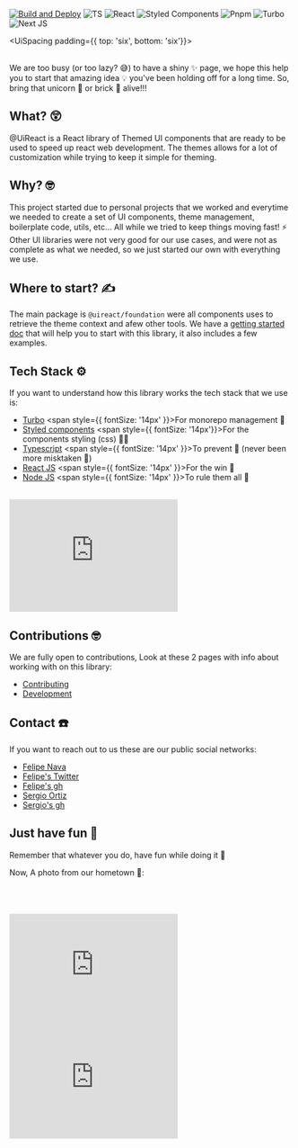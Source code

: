 

[![Build and Deploy](https://github.com/inavac182/uireact/actions/workflows/pipeline.yml/badge.svg)](https://github.com/inavac182/uireact/actions/workflows/pipeline.yml)
![TS](https://img.shields.io/badge/typescript-blue?logo=typescript&logoColor=white)
![React](https://img.shields.io/badge/reactJS-white?logo=react&logoColor=black)
![Styled Components](https://img.shields.io/badge/styled--components-purple?logo=styledcomponents&logoColor=white)
![Pnpm](https://img.shields.io/badge/pnpm-black?logo=pnpm)
![Turbo](https://img.shields.io/badge/turbo-black?logo=turbo&logoColor=white)
![Next JS](https://img.shields.io/badge/NextJS-orange?logo=nextdotjs&logoColor=black)

<UiSpacing padding={{ top: 'six', bottom: 'six'}}>
  <Logo />
</UiSpacing>

<UiLineSeparator />

<br />

<UiText size="small">
  We are too busy <UiText size="xsmall" inline>(or too lazy? 😅)</UiText> to have a shiny ✨ page, we hope this help you
  to start that amazing idea 💡 you've been holding off for a long time. So, bring that unicorn 🦄 or brick 🧱 alive!!!
</UiText>

<br />

<UiLineSeparator />

## What? 😲

@UiReact is a React library of Themed UI components that are ready to be used to speed up react web development. The themes allows for a lot of customization while trying to keep it simple for theming.

## Why? 🤓

This project started due to personal projects that we worked and everytime we needed to create a set of UI components, theme management, boilerplate code, utils, etc... All while we tried to keep things moving fast! ⚡️ Other UI libraries
were not very good for our use cases, and were not as complete as what we needed, so we just started our own with everything we use.

## Where to start? ✍️

The main package is `@uireact/foundation` were all components uses to retrieve the theme context and afew other tools.
We have a [getting started doc](./getting-started) that will help you to start with this library, it also includes a few examples.

## Tech Stack ⚙️

If you want to understand how this library works the tech stack that we use is:

- [Turbo](https://turbo.build/) <span style={{ fontSize: '14px' }}>For monorepo management 🫶</span>
- [Styled components](https://styled-components.com/) <span style={{ fontSize: '14px'}}>For the components styling (css) 💅🏿</span>
- [Typescript](https://www.typescriptlang.org/) <span style={{ fontSize: '14px' }}>To prevent 🐛 (never been more misktaken 🫠) </span>
- [React JS](https://react.dev/) <span style={{ fontSize: '14px' }}>For the win 🥷 </span>
- [Node JS](https://nodejs.org/) <span style={{ fontSize: '14px' }}>To rule them all 🦄</span>

<br />

<iframe
  src="https://giphy.com/embed/Dh5q0sShxgp13DwrvG"
  width="300"
  height="200"
  frameBorder="0"
  className="giphy-embed"
  allowFullScreen
></iframe>

## Contributions 🤓

We are fully open to contributions, Look at these 2 pages with info about working with on this library:

- [Contributing](https://uireact.io/contributing)
- [Development](https://uireact.io/dev)

## Contact ☎️

If you want to reach out to us these are our public social networks:

- [Felipe Nava](https://www.linkedin.com/in/inavac/)
- [Felipe's Twitter](https://twitter.com/FelipeNava92)
- [Felipe's gh](https://github.com/inavac182/)
- [Sergio Ortiz](https://www.linkedin.com/in/sergio-audel-ortiz-gutierrez-1698b158/)
- [Sergio's gh](https://github.com/saudelog)

## Just have fun 🫶

Remember that whatever you do, have fun while doing it 🤗

Now, A photo from our hometown 🤩:

<br />

<ColimaImage />

<br />
<br />


<iframe
  src="https://giphy.com/embed/unxCGmTuBvwo2djRLA"
  width="300"
  height="200"
  frameBorder="0"
  className="giphy-embed"
  allowFullScreen
></iframe>
<iframe
  src="https://giphy.com/embed/vzO0Vc8b2VBLi"
  width="300"
  height="200"
  frameBorder="0"
  className="giphy-embed"
  allowFullScreen
></iframe>
